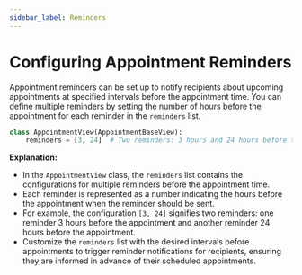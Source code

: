```yaml
---
sidebar_label: Reminders
---
```


# Configuring Appointment Reminders

Appointment reminders can be set up to notify recipients about upcoming appointments at specified intervals before the appointment time. You can define multiple reminders by setting the number of hours before the appointment for each reminder in the `reminders` list.

```python
class AppointmentView(AppointmentBaseView):
    reminders = [3, 24]  # Two reminders: 3 hours and 24 hours before the appointment
```

**Explanation:**

- In the `AppointmentView` class, the `reminders` list contains the configurations for multiple reminders before the appointment time.
- Each reminder is represented as a number indicating the hours before the appointment when the reminder should be sent.
- For example, the configuration `[3, 24]` signifies two reminders: one reminder 3 hours before the appointment and another reminder 24 hours before the appointment.
- Customize the `reminders` list with the desired intervals before appointments to trigger reminder notifications for recipients, ensuring they are informed in advance of their scheduled appointments.